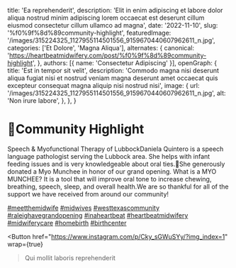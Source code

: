   title: 'Ea reprehenderit',
  description: 'Elit in enim adipiscing et labore dolor aliqua nostrud minim adipiscing lorem occaecat est deserunt cillum eiusmod consectetur cillum ullamco ad magna',
  date: '2022-11-10',
  slug: '%f0%9f%8d%89community-highlight',
  featuredImage: '/images/315224325_1127955114501556_9159670440607962611_n.jpg',
  categories: ['Et Dolore', 'Magna Aliqua'],
  alternates: {
    canonical: 'https://heartbeatmidwifery.com/post/%f0%9f%8d%89community-highlight',
  },
  authors: [{ name: 'Consectetur Adipiscing' }],
  openGraph: {
    title: 'Est in tempor sit velit',
    description: 'Commodo magna nisi deserunt aliqua fugiat nisi et nostrud veniam magna deserunt amet occaecat quis excepteur consequat magna aliquip nisi nostrud nisi',
    image: {
      url: '/images/315224325_1127955114501556_9159670440607962611_n.jpg',
      alt: 'Non irure labore',
    },
  },
}


# 🍉Community Highlight

<Gallery>
  <GalleryItem
    src="/images/315224325_1127955114501556_9159670440607962611_n.jpg"
    size="large"
  />
  <GalleryItem
    src="/images/314909993_3289422121317082_1846289374198392119_n.jpg"
    size="large"
  />
</Gallery>

Speech & Myofunctional Therapy of LubbockDaniela Quintero is a speech language pathologist serving the Lubbock area. She helps with infant feeding issues and is very knowledgeable about oral ties.💫She generously donated a Myo Munchee in honor of our grand opening. What is a MYO MUNCHEE? It is a tool that will improve oral tone to increase chewing, breathing, speech, sleep, and overall health.We are so thankful for all of the support we have received from around our community!

[#meetthemidwife](https://www.instagram.com/explore/tags/meetthemidwife/) [#midwives](https://www.instagram.com/explore/tags/midwives/) [#westtexascommunity](https://www.instagram.com/explore/tags/westtexascommunity/) [#raleighavegrandopening](https://www.instagram.com/explore/tags/raleighavegrandopening/) [#inaheartbeat](https://www.instagram.com/explore/tags/inaheartbeat/) [#heartbeatmidwifery](https://www.instagram.com/explore/tags/heartbeatmidwifery/) [#midwiferycare](https://www.instagram.com/explore/tags/midwiferycare/) [#homebirth](https://www.instagram.com/explore/tags/homebirth/) [#birthcenter](https://www.instagram.com/explore/tags/birthcenter/)

<Button
  href="https://www.instagram.com/p/Cky_sGWuSYy/?img_index=1"
  wrap={true}
>Qui mollit laboris reprehenderit</Button>
